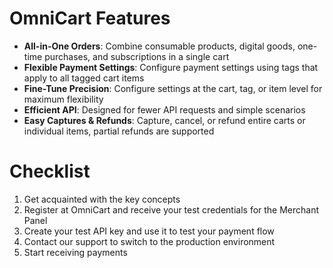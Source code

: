 ---
---

<h1><FontAwesomeIcon icon="award" /> OmniCart Features</h1>

* **All-in-One Orders**: Combine consumable products, digital goods, one-time purchases, and subscriptions in a single cart
* **Flexible Payment Settings**: Configure payment settings using tags that apply to all tagged cart items
* **Fine-Tune Precision**: Configure settings at the cart, tag, or item level for maximum flexibility
* **Efficient API**: Designed for fewer API requests and simple scenarios
* **Easy Captures & Refunds**: Capture, cancel, or refund entire carts or individual items, partial refunds are supported

<h1><FontAwesomeIcon icon="list-check" /> Checklist</h1>

1. Get acquainted with the <Link to="/docs/concepts/">key concepts</Link>
1. Register at OmniCart and receive your test credentials for the Merchant Panel
1. Create your test API key and use it to <Link to="/docs/api/test-debug">test your payment flow</Link>
1. Contact our support to switch to the production environment
1. Start receiving payments